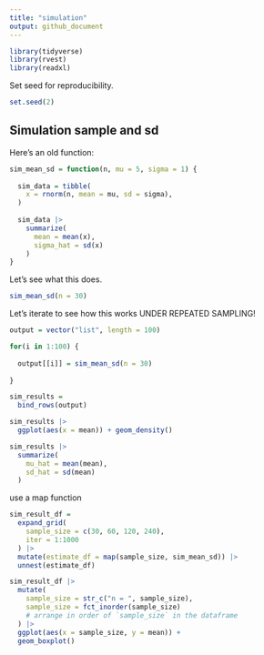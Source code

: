 ```yaml
---
title: "simulation"
output: github_document
---
```




```r
library(tidyverse)
library(rvest)
library(readxl)
```


Set seed for reproducibility.

```r
set.seed(2)
```


## Simulation sample and sd

Here's an old function:

```r
sim_mean_sd = function(n, mu = 5, sigma = 1) {
  
  sim_data = tibble(
    x = rnorm(n, mean = mu, sd = sigma),
  )
  
  sim_data |> 
    summarize(
      mean = mean(x),
      sigma_hat = sd(x)
    )
}
```

Let's see what this does.

```r
sim_mean_sd(n = 30)
```

Let's iterate to see how this works UNDER REPEATED SAMPLING!

```r
output = vector("list", length = 100)

for(i in 1:100) {
  
  output[[i]] = sim_mean_sd(n = 30)
  
}

sim_results = 
  bind_rows(output)

sim_results |>
  ggplot(aes(x = mean)) + geom_density()

sim_results |>
  summarize(
    mu_hat = mean(mean),
    sd_hat = sd(mean)
  )


```

use a map function

```r
sim_result_df =
  expand_grid(
    sample_size = c(30, 60, 120, 240),
    iter = 1:1000
  ) |>
  mutate(estimate_df = map(sample_size, sim_mean_sd)) |>
  unnest(estimate_df)

sim_result_df |>
  mutate(
    sample_size = str_c("n = ", sample_size),
    sample_size = fct_inorder(sample_size) 
    # arrange in order of `sample_size` in the dataframe
  ) |>
  ggplot(aes(x = sample_size, y = mean)) +
  geom_boxplot()

```

